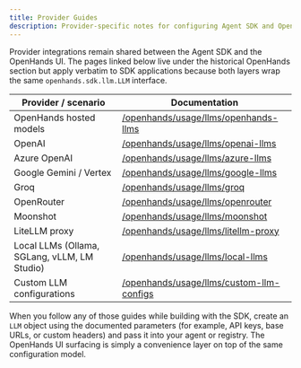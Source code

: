 ```yaml
---
title: Provider Guides
description: Provider-specific notes for configuring Agent SDK and OpenHands interfaces.
---
```


Provider integrations remain shared between the Agent SDK and the OpenHands UI.
The pages linked below live under the historical OpenHands section but apply
verbatim to SDK applications because both layers wrap the same
`openhands.sdk.llm.LLM` interface.

| Provider / scenario | Documentation |
| --- | --- |
| OpenHands hosted models | [/openhands/usage/llms/openhands-llms](/openhands/usage/llms/openhands-llms) |
| OpenAI | [/openhands/usage/llms/openai-llms](/openhands/usage/llms/openai-llms) |
| Azure OpenAI | [/openhands/usage/llms/azure-llms](/openhands/usage/llms/azure-llms) |
| Google Gemini / Vertex | [/openhands/usage/llms/google-llms](/openhands/usage/llms/google-llms) |
| Groq | [/openhands/usage/llms/groq](/openhands/usage/llms/groq) |
| OpenRouter | [/openhands/usage/llms/openrouter](/openhands/usage/llms/openrouter) |
| Moonshot | [/openhands/usage/llms/moonshot](/openhands/usage/llms/moonshot) |
| LiteLLM proxy | [/openhands/usage/llms/litellm-proxy](/openhands/usage/llms/litellm-proxy) |
| Local LLMs (Ollama, SGLang, vLLM, LM Studio) | [/openhands/usage/llms/local-llms](/openhands/usage/llms/local-llms) |
| Custom LLM configurations | [/openhands/usage/llms/custom-llm-configs](/openhands/usage/llms/custom-llm-configs) |

When you follow any of those guides while building with the SDK, create an
`LLM` object using the documented parameters (for example, API keys, base URLs,
or custom headers) and pass it into your agent or registry. The OpenHands UI
surfacing is simply a convenience layer on top of the same configuration model.

